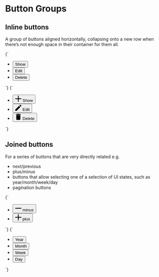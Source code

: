 
<Meta title="Components/button-groups" />

# Button Groups

## Inline buttons

A group of buttons aligned horizontally, collapsing onto a new row when there’s not enough space in their container for them all.

<Canvas isColumn>
  <Story name="Inline buttons">
    {`
      <ul class="o-list-reset l-flex l-flex--wrap l-items-center">
        <li class="u-margin-xs--right">
          <button class="o-button o-h6" type="button">Show</button>
        </li>
        <li class="u-margin-xs--right">
          <button class="o-button o-h6" type="button">Edit</button>
        </li>
        <li class="u-margin-xs--right">
          <button class="o-button o-button--danger o-h6" type="button">Delete</button>
        </li>
      </ul>
    `}
  </Story>
  <Story name="Inline buttons with icons">
    {`
      <ul class="o-list-reset l-flex l-flex--wrap l-items-center">
        <li class="u-margin-xs--right">
          <button class="o-button o-h6" type="button">
            <svg class="o-button__icon o-icon o-icon-m" viewBox="0 0 100 100" width="20" height="20" xmlns="http://www.w3.org/2000/svg" role="img" aria-hidden="true">
              <path d="m55.94 1.03v43h43v12h-43v43h-12v-43h-43v-12h43v-43z" fill-rule="evenodd"/>
            </svg>
            <span class="o-button__label">Show</span>
          </button>
        </li>
        <li class="u-margin-xs--right">
          <button class="o-button o-h6" type="button">
            <svg class="o-button__icon o-icon o-icon-m" width="20" height="20" xmlns="http://www.w3.org/2000/svg" viewBox="0 0 100 100" role="img" aria-hidden="true">
              <path d="M97.41,23a5.43,5.43,0,0,0,0-7.68L84.67,2.59a5.43,5.43,0,0,0-7.68,0l-10,10L87.39,33M1,78.59V99H21.41L81.62,38.74,61.21,18.32Z"/>
            </svg>
            <span class="o-button__label">Edit</span>
          </button>
        </li>
        <li class="u-margin-xs--right">
          <button class="o-button o-button--danger o-h6" type="button">
            <svg class="o-button__icon o-icon o-icon--m" width="20" height="20" xmlns="http://www.w3.org/2000/svg" viewBox="0 0 100 100" role="img" aria-hidden="true">
              <path d="M88.11,6.44h-19L63.61,1H36.39L30.94,6.44h-19V17.33H88.11M17.33,88.11A10.92,10.92,0,0,0,28.22,99H71.78A10.92,10.92,0,0,0,82.67,88.11V22.78H17.33Z"/>
            </svg>
            <span class="o-button__label">Delete</span>
          </button>
        </li>
      </ul>
    `}
  </Story>
</Canvas>

## Joined buttons

For a series of buttons that are very directly related e.g.

- next/previous
- plus/minus
- buttons that allow selecting one of a selection of UI states, such as year/month/week/day
- pagination buttons

<Canvas>
  <Story name="Joined buttons - icons">
    {`
      <ul class="o-list-reset l-flex l-flex--inline l-items-center o-button--grouped-container">
        <li>
          <button class="o-button o-button--icon o-button--grouped o-button--grouped__first" type="button">
            <svg class="o-button__icon o-icon o-icon--m" viewBox="0 0 100 100" width="20" height="20" xmlns="http://www.w3.org/2000/svg" role="img" aria-hidden="true">
              <path d="M99,44V56H1V44Z" fill-rule="evenodd"/>
            </svg>
            <span class="u-sr-only">minus</span>
          </button>
        </li>
        <li>
          <button class="o-button o-button--icon o-button--grouped o-button--grouped__last" type="button">
            <svg class="o-button__icon o-icon o-icon--m" viewBox="0 0 100 100" width="20" height="20" xmlns="http://www.w3.org/2000/svg" role="img" aria-hidden="true">
              <path d="m55.94 1.03v43h43v12h-43v43h-12v-43h-43v-12h43v-43z" fill-rule="evenodd"/>
            </svg>
            <span class="u-sr-only">plus</span>
          </button>
        </li>
      </ul>
    `}
  </Story>
</Canvas>

<Canvas>
  <Story name="Joined buttons - text">
    {`
      <ul class="o-list-reset l-flex l-flex--inline l-items-center o-button--grouped-container">
        <li>
          <button class="o-button o-button--grouped o-button--grouped__first o-h6" type="button">
            Year
          </button>
        </li>
        <li>
          <button class="o-button o-button--grouped o-h6" type="button">
            Month
          </button>
        </li>
        <li>
          <button class="o-button o-button--grouped o-h6" type="button">
            Week
          </button>
        </li>
        <li>
          <button class="o-button o-button--grouped o-button--grouped__last o-h6" type="button" aria-pressed="true">
            Day
          </button>
        </li>
      </ul>
    `}
  </Story>
</Canvas>
